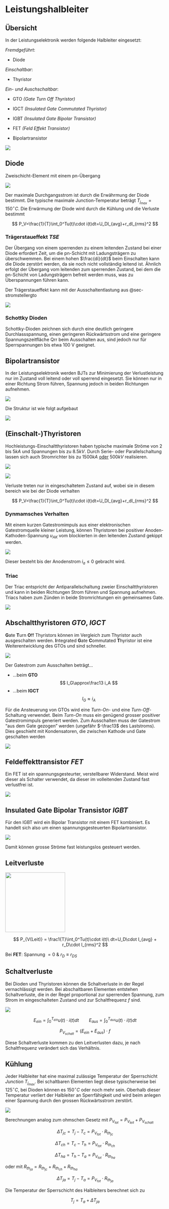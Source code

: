 # Leistungshalbleiter

## Übersicht

In der Leistungselektronik werden folgende Halbleiter eingesetzt:

*Fremdgeführt*:

-   Diode

*Einschaltbar*:

-   Thyristor

*Ein- und Auschschaltbar*:

-   GTO *(Gate Turn Off Thyristor)*

-   IGCT *(Insulated Gate Commutated Thyristor)*

-   IGBT *(Insulated Gate Bipolar Transistor)*

-   FET *(Feld Effekt Transistor)*

-   Bipolartransistor

![](images/paste-13.png)

## Diode

Zweischicht-Element mit einem pn-Übergang

![](images/paste-14.png)

Der maximale Durchgangsstrom ist durch die Erwährmung der Diode bestimmt. Die typische maximale Junction-Temperatur beträgt $T_{j_{max}}=150^\circ C$. Die Erwärmung der Diode wird durch die Kühlung und die Verluste bestimmt

$$
P_V=\frac{1}{T}\int_0^Tu(t)\cdot i(t)dt=U_DI_{avg}+r_dI_{rms}^2
$$

::: callout-important
### Trägerstaueffekt *TSE*

Der Übergang von einem sperrenden zu einem leitenden Zustand bei einer Diode erfordert Zeit, um die pn-Schicht mit Ladungsträgern zu überschwemmen. Bei einem hohen $\frac{di}{dt}$ beim Einschalten kann die Diode zerstört werden, da sie noch nicht vollständig leitend ist. Ähnlich erfolgt der Übergang vom leitenden zum sperrenden Zustand, bei dem die pn-Schicht von Ladungsträgern befreit werden muss, was zu Überspannungen führen kann.

Der Trägerstaueffekt kann mit der Ausschaltentlastung aus @sec-stromstellergto

![](images/paste-24.png)
:::

### Schottky Dioden

Schottky-Dioden zeichnen sich durch eine deutlich geringere Durchlassspannung, einen geringeren Rückwärtsstrom und eine geringere Spannungszeitfläche Qrr beim Ausschalten aus, sind jedoch nur für Sperrspannungen bis etwa 100 V geeignet.

## Bipolartransistor

In der Leistungselektronik werden BJTs zur Minimierung der Verlustleistung nur im Zustand voll leitend oder voll sperrend eingesetzt. Sie können nur in einer Richtung Strom führen, Spannung jedoch in beiden Richtungen aufnehmen.

![](images/paste-25.png)

Die Struktur ist wie folgt aufgebaut

![](images/paste-26.png)

## (Einschalt-)Thyristoren

Hochleistungs-Einschaltthyristoren haben typische maximale Ströme von $2$ bis $5kA$ und Spannungen bis zu $8.5kV$. Durch Serie- oder Parallelschaltung lassen sich auch Stromrichter bis zu $1500kA$ [oder]{.underline} $500kV$ realisieren.

![](images/paste-27.png)

![](images/paste-28.png)

Verluste treten nur in eingeschaltetem Zustand auf, wobei sie in diesem bereich wie bei der Diode verhalten

$$
P_V=\frac{1}{T}\int_0^Tu(t)\cdot i(t)dt=U_DI_{avg}+r_dI_{rms}^2
$$


::: callout-note
### Dynmamsches Verhalten
Mit einem kurzen Gatestromimpuls aus einer elektronischen Gatestromquelle kleiner Leistung, können Thyristoren bei positiver Anoden-Kathoden-Spannung $u_{AK}$ vom blockierten in den leitenden Zustand gekippt werden.

![](images/paste-29.png)

Dieser besteht bis der Anodenstrom $i_a \leq 0$ gebracht wird. 
:::

### Triac

Der Triac entspricht der Antiparallelschaltung zweier Einschaltthyristoren und kann in beiden Richtungen Strom führen und Spannung aufnehmen. Triacs haben zum Zünden in beide Stromrichtungen ein gemeinsames Gate.

![](images/paste-33.png)

## Abschaltthyristoren *GTO*, *IGCT*

**G**ate **T**urn **O**ff Thyristors können im Vergleich zum Thyristor auch ausgeschalten werden.
**I**ntegrated **G**ate **C**ommutated **T**hyristor ist eine Weiterentwicklung des GTOs und sind schneller.

![](images/paste-30.png)

Der Gatestrom zum Ausschalten beträgt...

- ...beim **GTO**
  $$
  I_G\approx\frac13 i_A
  $$
- ...beim **IGCT**
  $$
  I_G\approx i_A
  $$

Für die Ansteuerung von GTOs wird eine *Turn-On*- und eine *Turn-Off*-Schaltung verwendet.
Beim *Turn-On* muss ein genügend grosser positiver Gatestromimpuls generiert werden. Zum Ausschalten muss der Gatestrom "aus dem Gate gezogen" werden (ungefähr $-\frac13$ des Laststroms). Dies geschieht mit Kondensatoren, die zwischen Kathode und Gate geschalten werden

![](images/paste-31.png)

## Feldeffekttransistor *FET*

Ein FET ist ein spannungsgesteurter, verstellbarer Widerstand. Meist wird dieser als Schalter verwendet, da dieser im volleitenden Zustand fast verlustfrei ist. 

![](images/paste-32.png)

## Insulated Gate Bipolar Transistor *IGBT*

Für den IGBT wird ein Bipolar Transistor mit einem FET kombiniert. Es handelt sich also um einen spannungsgesteuerten Bipolartransistor.

![](images/paste-34.png)

Damit können grosse Ströme fast leistungslos gesteuert werden.

## Leitverluste

![](images/halbleiter/leitverluste.png){width="5cm"}

$$
P_{V(Leit)} = \frac1{T}\int_0^Tu(t)\cdot i(t)\ dt=U_D\cdot I_{avg} + r_D\cdot I_{rms}^2
$$

Bei **FET**: Spannung $=0$ & $r_D \equiv r_{DS}$

## Schaltverluste

Bei Dioden und Thyristoren können die Schaltverluste in der Regel vernachlässigt werden. Bei abschaltbaren Elementen entstehen Schaltverluste, die in der Regel proportional zur sperrenden Spannung, zum Strom im eingeschalteten Zustand und zur Schaltfrequenz $f$ sind.

![](images/paste-35.png)

$$
E_{ein}=\int_0^{T_{ein}}u(t)\cdot i(t) dt\qquad E_{aus}=\int_0^{T_{aus}}u(t)\cdot i(t) dt
$$

$$
P_{V_{schalt}}=(E_{ein}+E_{aus})\cdot f
$$

Diese Schaltverluste kommen zu den Leitverlusten dazu, je nach Schaltfrequenz verändert sich das Verhältnis.

## Kühlung

Jeder Halbleiter hat eine maximal zulässige Temperatur der Sperrschicht *Junction* $T_{j_{max}}$. Bei schaltbaren Elementen liegt diese typischerweise bei $125^\circ C$, bei Dioden können es $150^\circ C$ oder noch mehr sein. Oberhalb dieser Temperatur verliert der Halbleiter an Sperrfähigkeit und wird beim anlegen einer Spannung durch den grossen Rückwärtsstrom zerstört.

![](images/paste-36.png)

Berechnungen analog zum ohmschen Gesetz mit $P_{V_{tot}}=P_{V_{leit}}+P_{V_{schalt}}$

$$
\Delta T_{jc}=T_j-T_c=P_{V_{tot}}\cdot R_{th_{jc}}
$$

$$
\Delta T_{ch}=T_c-T_h=P_{V_{tot}}\cdot R_{th_{ch}}
$$

$$
\Delta T_{ha}=T_h-T_a=P_{V_{tot}}\cdot R_{th_{ha}}
$$

oder mit $R_{th_{ja}}=R_{th_{jc}}+R_{th_{ch}}+R_{th_{ha}}$

$$
\Delta T_{ja}=T_j-T_a=P_{V_{tot}}\cdot R_{th_{ja}}
$$

Die Temperatur der Sperrschicht des Halbleiters berechnet sich zu

$$
T_j = T_a + \Delta T_{ja}
$$
